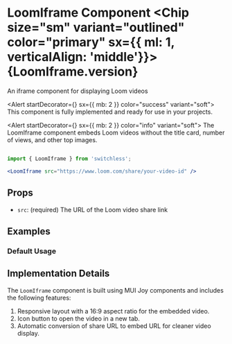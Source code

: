 


<Meta of={LoomIframeStories} />

# LoomIframe Component <Chip size="sm" variant="outlined" color="primary" sx={{ ml: 1, verticalAlign: 'middle'}}>{LoomIframe.version} </Chip>

<Subtitle>
  An iframe component for displaying Loom videos
</Subtitle>

<Alert startDecorator={<CheckCircleIcon />} sx={{ mb: 2 }} color="success" variant="soft">
  This component is fully implemented and ready for use in your projects.
</Alert>



<Alert startDecorator={<InfoIcon />} sx={{ mb: 2 }} color="info" variant="soft">
  The LoomIframe component embeds Loom videos without the title card, number of views, and other top images.
</Alert>
```jsx

import { LoomIframe } from 'switchless';

<LoomIframe src="https://www.loom.com/share/your-video-id" />
```


## Props
- `src`: (required) The URL of the Loom video share link

## Examples

### Default Usage

<Canvas of={LoomIframeStories.Default} />



## Implementation Details

The `LoomIframe` component is built using MUI Joy components and includes the following features:

1. Responsive layout with a 16:9 aspect ratio for the embedded video.
2. Icon button to open the video in a new tab.
3. Automatic conversion of share URL to embed URL for cleaner video display.


